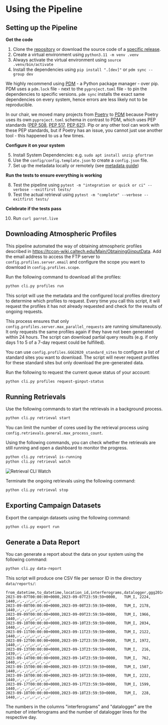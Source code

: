 

# Using the Pipeline

## Setting up the Pipeline

**Get the code**

1. Clone the [repository](https://github.com/tum-esm/automated-retrieval-pipeline) or download the source code of a [specific release](https://github.com/tum-esm/em27-retrieval-pipeline/releases).
2. Create a virtual environment using `python3.11 -m venv .venv`
3. Always activate the virtual environment using `source .venv/bin/activate`
4. Install the dependencies using `pip install ".[dev]"` or `pdm sync --group dev`

<Callout type="info" emoji="💡">

We highly recommend using [PDM](https://pdm-project.org/) - a Python package manager - over pip. PDM uses a `pdm.lock` file - next to the `pyproject.toml` file - to pin the dependencies to specific versions. `pdm sync` installs the exact same dependencies on every system, hence errors are less likely not to be reproducible.

In our chair, we moved many projects from [Poetry](https://python-poetry.org/) to [PDM](https://pdm-project.org/) because Poetry uses its own `pyproject.toml` schema in contrast to PDM, which uses PEP standards ([PEP 508](https://peps.python.org/pep-0508/), [PEP 517](https://www.python.org/dev/peps/pep-0517), [PEP 621](https://www.python.org/dev/peps/pep-0621)). Pip or any other tool can work with these PEP standards, but if Poetry has an issue, you cannot just use another tool - this happened to us a few times.

</Callout>

**Configure it on your system**

5. Install System Dependencies: e.g. `sudo apt install unzip gfortran`
6. Use the `config/config.template.json` to create a `config.json` file.
7. Set up the metadata locally or remotely (see [metadata guide](/guides/metadata))

**Run the tests to ensure everything is working**

8. Test the pipeline using `pytest -m "integration or quick or ci" --verbose --exitfirst tests/`
9. Test the actual retrieval using `pytest -m "complete" --verbose --exitfirst tests/`

**Celebrate if the tests pass**

10. Run `curl parrot.live`

## Downloading Atmospheric Profiles

This pipeline automated the way of obtaining atmospheric profiles described in https://tccon-wiki.caltech.edu/Main/ObtainingGinputData. Add the email address to access the FTP server to `config.profiles.server.email` and configure the scope you want to download in `config.profiles.scope`.

Run the following command to download all the profiles:

```bash
python cli.py profiles run
```

This script will use the metadata and the configured local profiles directory to determine which profiles to request. Every time you call this script, it will request the profiles it has not already requested and check for the results of ongoing requests.

This process ensures that only `config.profiles.server.max_parallel_requests` are
running simultaneously. It only requests the same profiles again if they have not been generated within 24 hours. The script can download partial query results (e.g. if only days 1 to 5 of a 7-day request could be fulfilled).

You can use `config.profiles.GGG2020_standard_sites` to configure a list of standard sites you want to download. The script will never request profiles for these standard sites but only download the pre-generated data.

Run the following to request the current queue status of your account:

```bash
python cli.py profiles request-ginput-status
```

## Running Retrievals

Use the following commands to start the retrievals in a background process.

```bash
python cli.py retrieval start
```

You can limit the number of cores used by the retrieval process using `config.retrievals.general.max_process_count`.

Using the following commands, you can check whether the retrievals are still running and open a dashboard to monitor the progress.

```bash
python cli.py retrieval is-running
python cli.py retrieval watch
```

<img
    src='/images/cli-retrieval-watch.png'
    alt='Retrieval CLI Watch'
    width={2488}
    height={378}
    className='mb-4 w-full mx-auto block dark:hidden rounded-xl'
/>

Terminate the ongoing retrievals using the following command:

```bash
python cli.py retrieval stop
```

## Exporting Campaign Datasets

Export the campaign datasets using the following command:

```bash
python cli.py export run
```

## Generate a Data Report

You can generate a report about the data on your system using the following command:

```bash
python cli.py data-report
```

This script will produce one CSV file per sensor ID in the directory `data/reports/`:

```csv
from_datetime,to_datetime,location_id,interferograms,datalogger,ggg2014_profiles,ggg2014_proffast_10_outputs,ggg2014_proffast_22_outputs,ggg2014_proffast_23_outputs,ggg2020_profiles,ggg2020_proffast_22_outputs,ggg2020_proffast_23_outputs
2023-09-07T00:00:00+0000,2023-09-07T23:59:59+0000,   TUM_I, 2224, 1440,✅,-,✅,✅,✅,-,✅
2023-09-08T00:00:00+0000,2023-09-08T23:59:59+0000,   TUM_I, 2178, 1440,✅,-,✅,✅,✅,-,✅
2023-09-09T00:00:00+0000,2023-09-09T23:59:59+0000,   TUM_I, 1966, 1440,✅,-,✅,✅,✅,-,✅
2023-09-10T00:00:00+0000,2023-09-10T23:59:59+0000,   TUM_I, 2034, 1440,✅,-,✅,✅,✅,-,✅
2023-09-11T00:00:00+0000,2023-09-11T23:59:59+0000,   TUM_I, 2122, 1440,✅,-,✅,✅,✅,-,✅
2023-09-12T00:00:00+0000,2023-09-12T23:59:59+0000,   TUM_I, 1972, 1440,✅,-,✅,✅,✅,-,✅
2023-09-13T00:00:00+0000,2023-09-13T23:59:59+0000,   TUM_I,  216, 1439,✅,-,✅,✅,✅,-,✅
2023-09-14T00:00:00+0000,2023-09-14T23:59:59+0000,   TUM_I,  762, 1440,✅,-,✅,✅,✅,-,✅
2023-09-15T00:00:00+0000,2023-09-15T23:59:59+0000,   TUM_I, 1507, 1440,✅,-,✅,✅,✅,-,✅
2023-09-16T00:00:00+0000,2023-09-16T23:59:59+0000,   TUM_I, 2232, 1440,✅,-,✅,✅,✅,-,✅
2023-09-17T00:00:00+0000,2023-09-17T23:59:59+0000,   TUM_I, 1599, 1440,✅,-,✅,✅,✅,-,✅
2023-09-18T00:00:00+0000,2023-09-18T23:59:59+0000,   TUM_I,  228, 1440,✅,-,✅,✅,✅,-,✅
```

The numbers in the columns "interferograms" and "datalogger" are the number of interferograms
and the number of datalogger lines for the respective day.
